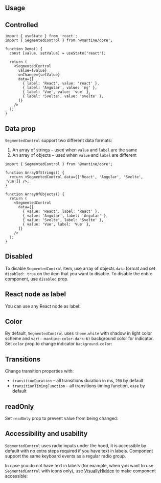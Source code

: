 

## Usage

<Demo data={SegmentedControlDemos.usage} />

## Controlled

```tsx
import { useState } from 'react';
import { SegmentedControl } from '@mantine/core';

function Demo() {
  const [value, setValue] = useState('react');

  return (
    <SegmentedControl
      value={value}
      onChange={setValue}
      data={[
        { label: 'React', value: 'react' },
        { label: 'Angular', value: 'ng' },
        { label: 'Vue', value: 'vue' },
        { label: 'Svelte', value: 'svelte' },
      ]}
    />
  );
}
```

## Data prop

`SegmentedControl` support two different data formats:

1. An array of strings – used when `value` and `label` are the same
2. An array of objects – used when `value` and `label` are different

```tsx
import { SegmentedControl } from '@mantine/core';

function ArrayOfStrings() {
  return <SegmentedControl data={['React', 'Angular', 'Svelte', 'Vue']} />;
}

function ArrayOfObjects() {
  return (
    <SegmentedControl
      data={[
        { value: 'React', label: 'React' },
        { value: 'Angular', label: 'Angular' },
        { value: 'Svelte', label: 'Svelte' },
        { value: 'Vue', label: 'Vue' },
      ]}
    />
  );
}
```

## Disabled

To disable `SegmentedControl` item, use array of objects `data` format and set `disabled: true`
on the item that you want to disable. To disable the entire component, use `disabled` prop.

<Demo data={SegmentedControlDemos.disabled} />

## React node as label

You can use any React node as label:

<Demo data={SegmentedControlDemos.labels} />

## Color

By default, `SegmentedControl` uses `theme.white` with shadow in light color scheme and `var(--mantine-color-dark-6)` background color for indicator.
Set `color` prop to change indicator `background-color`:

<Demo data={SegmentedControlDemos.configurator} />

## Transitions

Change transition properties with:

- `transitionDuration` – all transitions duration in ms, `200` by default
- `transitionTimingFunction` – all transitions timing function, `ease` by default

<Demo data={SegmentedControlDemos.transitions} />

## readOnly

Set `readOnly` prop to prevent value from being changed:

<Demo data={SegmentedControlDemos.readOnly} />

<StylesApiSelectors component="SegmentedControl" />

<Demo data={SegmentedControlDemos.stylesApi} />

## Accessibility and usability

`SegmentedControl` uses radio inputs under the hood, it is accessible by default with no extra steps required if you have text in labels.
Component support the same keyboard events as a regular radio group.

In case you do not have text in labels (for example, when you want to use `SegmentedControl` with icons only),
use [VisuallyHidden](/core/visually-hidden) to make component accessible:

<Demo data={SegmentedControlDemos.iconsOnly} />
